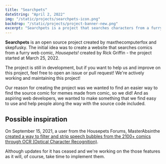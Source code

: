 ```yaml
---
title: "Searchpets"
dateString: "April 2, 2022"
img: "/static/projects/searchpets-icon.png"
backdrop: "/static/projects/project-banner-new.png"
excerpt: "Searchpets is a project that searches characters from a furry comic, Housepets!"
---
```


<SEOHead title={title} description={excerpt} />

<ProjectHeader title={title} dateString={dateString} img={img} />

**Searchpets** is an open source project created by maxthecomputerfox
and skepfusky. The initial idea was to create a website that searches
comics from a furry web comic, _Housepets!_ created by
Rick Griffin - the project started at March 25, 2022.

The project is still in development, but if you want to help us and
improve on this project, feel free to open an issue or pull request!
We're actively working and maintaining this project!

Our reason for creating the project was we wanted to find an easier
way to find the source comic for memes made from comic, so we did!
And as aspiring web developers, we wanted to make something that we
find easy to use and help people along the way with the source code
included.

## Possible inspiration

On September 15, 2021, a user from the Housepets Forums, MasterAbsinthe
[created a way to filter and strip speech bubbles from the 2100+
comics through OCR (Optical Character Recognition)](https://www.housepetscomic.com/forums/viewtopic.php?f=13&t=5434&p=938783&hilit=search+engine#p938783).

Although updates for it has ceased and we're working on the those
features as it will, of course, take time to implement them.
